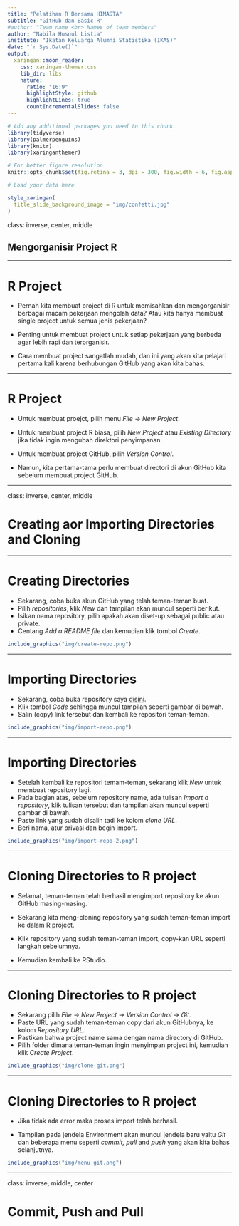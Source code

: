 ```yaml
---
title: "Pelatihan R Bersama HIMASTA"
subtitle: "GitHub dan Basic R"
#author: "Team name <br> Names of team members"
author: "Nabila Husnul Listia"
institute: "Ikatan Keluarga Alumni Statistika (IKAS)"
date: "`r Sys.Date()`"
output:
  xaringan::moon_reader:
    css: xaringan-themer.css
    lib_dir: libs
    nature:
      ratio: "16:9"
      highlightStyle: github
      highlightLines: true
      countIncrementalSlides: false
---
```


```r
# Add any additional packages you need to this chunk
library(tidyverse)
library(palmerpenguins)
library(knitr)
library(xaringanthemer)
```

```r
# For better figure resolution
knitr::opts_chunk$set(fig.retina = 3, dpi = 300, fig.width = 6, fig.asp = 0.618, out.width = "80%")
```

```r
# Load your data here
```

```r
style_xaringan(
  title_slide_background_image = "img/confetti.jpg"
)
```

class: inverse, center, middle

## Mengorganisir Project R

---

# R Project
- Pernah kita membuat project di R untuk memisahkan dan mengorganisir berbagai macam pekerjaan mengolah data? Atau kita hanya membuat single project untuk semua jenis pekerjaan?

- Penting untuk membuat project untuk setiap pekerjaan yang berbeda agar lebih rapi dan terorganisir. 

- Cara membuat project sangatlah mudah, dan ini yang akan kita pelajari pertama kali karena berhubungan GitHub yang akan kita bahas.

---

# R Project
- Untuk membuat proejct, pilih menu *File* -> *New Project*.

- Untuk membuat project R biasa, pilih *New Project* atau *Existing Directory* jika tidak ingin mengubah direktori penyimpanan.

- Untuk membuat project GitHub, pilih *Version Control*.

- Namun, kita pertama-tama perlu membuat directori di akun GitHub kita sebelum membuat project GitHub.

---

class: inverse, center, middle

# Creating aor Importing Directories and Cloning

---

# Creating Directories

- Sekarang, coba buka akun GitHub yang telah teman-teman buat.
- Pilih *repositories*, klik *New* dan tampilan akan muncul seperti berikut.
- Isikan nama repository, pilih apakah akan diset-up sebagai public atau private.
- Centang *Add a README file* dan kemudian klik tombol *Create*.

```r

include_graphics("img/create-repo.png")

```
---

# Importing Directories

- Sekarang, coba buka repository saya [disini](https://github.com/riki-herliansyah/himasta).
- Klik tombol *Code* sehingga muncul tampilan seperti gambar di bawah.
- Salin (copy) link tersebut dan kembali ke repositori teman-teman.

```r

include_graphics("img/import-repo.png")

```

---

# Importing Directories

- Setelah kembali ke repositori temam-teman, sekarang klik *New* untuk membuat repository lagi.
- Pada bagian atas, sebelum repository name, ada tulisan *Import a repository*, klik tulisan tersebut dan tampilan akan muncul seperti gambar di bawah.
- Paste link yang sudah disalin tadi ke kolom *clone URL*.
- Beri nama, atur privasi dan begin import.

```r

include_graphics("img/import-repo-2.png")

```

---

# Cloning Directories to R project

- Selamat, teman-teman telah berhasil mengimport repository ke akun GitHub masing-masing.

- Sekarang kita meng-cloning repository yang sudah teman-teman import ke dalam R project.

- Klik repository yang sudah teman-teman import, copy-kan URL seperti langkah sebelumnya.

- Kemudian kembali ke RStudio. 

---

# Cloning Directories to R project

- Sekarang pilih *File -> New Project -> Version Control -> Git*.
- Paste URL yang sudah teman-teman copy dari akun GitHubnya, ke kolom *Repository URL*.
- Pastikan bahwa project name sama dengan nama directory di GitHub.
- Pilih folder dimana teman-teman ingin menyimpan project ini, kemudian klik *Create Project*.

```r

include_graphics("img/clone-git.png")

```
---

# Cloning Directories to R project

- Jika tidak ada error maka proses import telah berhasil.

- Tampilan pada jendela Environment akan muncul jendela baru yaitu *Git* dan beberapa menu seperti *commit, pull* and *push* yang akan kita bahas selanjutnya.

```r

include_graphics("img/menu-git.png")

```

---

class: inverse, middle, center

# Commit, Push and Pull 

